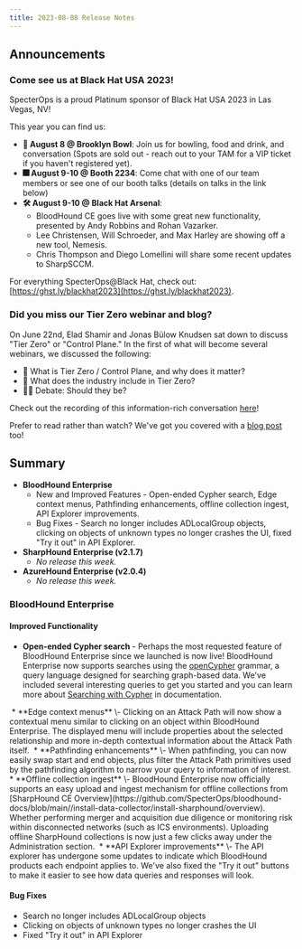 ```yaml
---
title: 2023-08-08 Release Notes
---
```


## Announcements

### Come see us at Black Hat USA 2023!

SpecterOps is a proud Platinum sponsor of Black Hat USA 2023 in Las Vegas, NV!

This year you can find us:

* **🎳 August 8 @ Brooklyn Bowl**: Join us for bowling, food and drink, and conversation (Spots are sold out - reach out to your TAM for a VIP ticket if you haven't registered yet).
* **🎆 August 9-10 @ Booth 2234**: Come chat with one of our team members or see one of our booth talks (details on talks in the link below)
* **🛠️ August 9-10 @ Black Hat Arsenal**:
    * BloodHound CE goes live with some great new functionality, presented by Andy Robbins and Rohan Vazarker.
    * Lee Christensen, Will Schroeder, and Max Harley are showing off a new tool, Nemesis.
    * Chris Thompson and Diego Lomellini will share some recent updates to SharpSCCM.

For everything SpecterOps@Black Hat, check out: [https://ghst.ly/blackhat2023](https://ghst.ly/blackhat2023).

### Did you miss our Tier Zero webinar and blog?

On June 22nd, Elad Shamir and Jonas Bülow Knudsen sat down to discuss "Tier Zero" or "Control Plane." In the first of what will become several webinars, we discussed the following:

* 👑 What is Tier Zero / Control Plane, and why does it matter?
* 🏢 What does the industry include in Tier Zero?
* 👩‍⚖️ Debate: Should they be?

Check out the recording of this information-rich conversation [here](https://specterops.zoom.us/rec/share/aV6SLGu93-hZ0ot9pSgh9-_PnuORkcidpdCAywPHcL8qqM58F3qeG7fuRjvXXXFd.iTsCCftUEGCjH92f)!

Prefer to read rather than watch? We've got you covered with a [blog post](https://posts.specterops.io/what-is-tier-zero-part-1-e0da9b7cdfca) too!

## Summary

* **BloodHound Enterprise**
    * New and Improved Features - Open-ended Cypher search, Edge context menus, Pathfinding enhancements, offline collection ingest, API Explorer improvements.
    * Bug Fixes - Search no longer includes ADLocalGroup objects, clicking on objects of unknown types no longer crashes the UI, fixed "Try it out" in API Explorer.
* **SharpHound Enterprise (v2.1.7)**
    * _No release this week._
* **AzureHound Enterprise (v2.0.4)**
    * _No release this week._

### BloodHound Enterprise

#### Improved Functionality

* **Open-ended Cypher search** \- Perhaps the most requested feature of BloodHound Enterprise since we launched is now live! BloodHound Enterprise now supports searches using the [openCypher](https://opencypher.org/) grammar, a query language designed for searching graph-based data. We've included several interesting queries to get you started and you can learn more about [Searching with Cypher](https://github.com/SpecterOps/bloodhound-docs/blob/main//analyze-data/bloodhound-gui/cypher-search) in documentation.
<Frame>
  <img src="/assets/image-25.png" alt=""/>
</Frame>
* **Edge context menus** \- Clicking on an Attack Path will now show a contextual menu similar to clicking on an object within BloodHound Enterprise. The displayed menu will include properties about the selected relationship and more in-depth contextual information about the Attack Path itself.
<Frame>
  <img src="/assets/image-26.png" alt=""/>
</Frame>
* **Pathfinding enhancements** \- When pathfinding, you can now easily swap start and end objects, plus filter the Attack Path primitives used by the pathfinding algorithm to narrow your query to information of interest.
<Frame>
  <img src="/assets/image-27.png" alt=""/>
</Frame>
* **Offline collection ingest** \- BloodHound Enterprise now officially supports an easy upload and ingest mechanism for offline collections from [SharpHound CE Overview](https://github.com/SpecterOps/bloodhound-docs/blob/main//install-data-collector/install-sharphound/overview). Whether performing merger and acquisition due diligence or monitoring risk within disconnected networks (such as ICS environments). Uploading offline SharpHound collections is now just a few clicks away under the Administration section.
<Frame>
  <img src="/assets/image-28.png" alt=""/>
</Frame>
* **API Explorer improvements** \- The API explorer has undergone some updates to indicate which BloodHound products each endpoint applies to. We've also fixed the "Try it out" buttons to make it easier to see how data queries and responses will look.
<Frame>
  <img src="/assets/image-29.png" alt=""/>
</Frame>

#### Bug Fixes

* Search no longer includes ADLocalGroup objects
* Clicking on objects of unknown types no longer crashes the UI
* Fixed "Try it out" in API Explorer